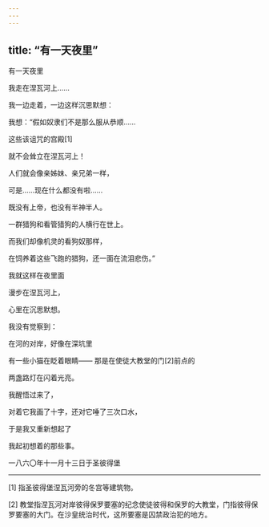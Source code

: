 ```yaml
---
---
---
```

title: “有一天夜里”
---




有一天夜里

我走在涅瓦河上……

我一边走着，一边这样沉思默想：

我想：“假如奴隶们不是那么服从恭顺……

这些该诅咒的宫殿[1]

就不会耸立在涅瓦河上！

人们就会像亲姊妹、亲兄弟一样，

可是……现在什么都没有啦……

既没有上帝，也没有半神半人。

一群猎狗和看管猎狗的人横行在世上。

而我们却像机灵的看狗奴那样，

在饲养着这些飞跑的猎狗，还一面在流泪悲伤。”

我就这样在夜里面

漫步在涅瓦河上，

心里在沉思默想。

我没有觉察到：

在河的对岸，好像在深坑里

有一些小猫在眨着眼睛—— 那是在使徒大教堂的门[2]前点的

两盏路灯在闪着光亮。

我醒悟过来了，

对着它我画了十字，还对它唾了三次口水，

于是我又重新想起了

我起初想着的那些事。

一八六〇年十一月十三日于圣彼得堡



* * *



[1] 指圣彼得堡涅瓦河旁的冬宫等建筑物。

[2] 教堂指涅瓦河对岸彼得保罗要塞的纪念使徒彼得和保罗的大教堂，门指彼得保罗要塞的大门。在沙皇统治时代，这所要塞是囚禁政治犯的地方。